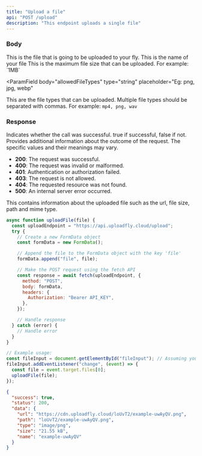 ```yaml
---
title: "Upload a file"
api: "POST /upload"
description: "This endpoint uploads a single file"
---
```


### Body

<ParamField body="file" type="file" required>
  This is the file that is going to be uploaded to your fly.
</ParamField>

<ParamField body="filename" type="string" placeholder="Eg screenshot.png">
  This is the name of your file
</ParamField>

<ParamField body="maxFileSize" type="string" placeholder="Eg: 200KB">
  This is the maximum file size that can be uploaded. For example: `1MB`
</ParamField>

<ParamField
  body="allowedFileTypes"
  type="string"
  placeholder="Eg: png, jpg, webp"
>
  This are the file types that can be uploaded. Multiple file types should be
  separated with commas. For example: `mp4, png, wav`
</ParamField>

### Response

<ResponseField name="success" type="boolean">
  Indicates whether the call was successful. true if successful, false if not.
</ResponseField>

<ResponseField name="status" type="number">
  Provides additional information about the outcome of the request. The specific
  values and their meanings may vary.

- **200**: The request was successful.
- **400**: The request was invalid or malformed.
- **401**: Authentication or authorization failed.
- **403**: The request is not allowed.
- **404**: The requested resource was not found.
- **500**: An internal server error occurred.

</ResponseField>

<ResponseField name="data" type="object">
  This contains information about the uploaded file such as the url, file size,
  path and mime type.
</ResponseField>

<RequestExample>

```javascript JavaScript
async function uploadFile(file) {
  const uploadEndpoint = "https://api.uploadfly.cloud/upload";
  try {
    // Create a new FormData object
    const formData = new FormData();

    // Append the file to the FormData object with the key 'file'
    formData.append("file", file);

    // Make the POST request using the fetch API
    const response = await fetch(uploadEndpoint, {
      method: "POST",
      body: formData,
      headers: {
        Authorization: "Bearer API_KEY",
      },
    });

    // Handle response
  } catch (error) {
    // Handle error
  }
}

// Example usage:
const fileInput = document.getElementById("fileInput"); // Assuming you have an input element with type="file" and id="fileInput" in your HTML
fileInput.addEventListener("change", (event) => {
  const file = event.target.files[0];
  uploadFile(file);
});
```

</RequestExample>

<ResponseExample>

```json Example Response
{
  "success": true,
  "status": 200,
  "data": {
    "url": "https://cdn.uploadfly.cloud/loUvT2/example-uwAyQV.png",
    "path": "loUvT2/example-uwAyQV.png",
    "type": "image/png",
    "size": "21.55 kB",
    "name": "example-uwAyQV"
  }
}
```

</ResponseExample>
